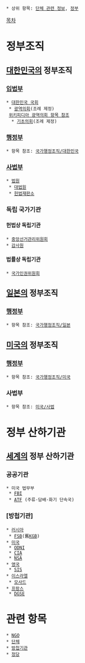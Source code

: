  * 상위 항목: [[단체 관련 정보]], [[정부]]

[[목차]]

= 정부조직 =
== [[대한민국]]의 정부조직 ==
=== [[입법부]] ===
 * [[대한민국 국회]]
  * [[광역의회]](조례 제정)
  [http://ko.wikipedia.org/wiki/%EA%B4%91%EC%97%AD%EC%9D%98%ED%9A%8C 위키피디아 광역의회 항목 참조]
   * [[기초의회]](조례 제정)

=== [[행정부]] ===
 * 항목 참조: [[국가행정조직/대한민국]]

=== [[사법부]] ===
 * [[법원]]
  * [[대법원]]
  * [[헌법재판소]] 

=== 독립 국가기관 ===
==== 헌법상 독립기관 ==== 
 * [[중앙선거관리위원회]]
 * [[감사원]]
==== 법률상 독립기관 ====
 * [[국가인권위원회]]

== [[일본]]의 정부조직 ==
=== [[행정부]] ===
 * 항목 참조: [[국가행정조직/일본]]

== [[미국]]의 정부조직 ==
=== [[행정부]] ===
 * 항목 참조: [[국가행정조직/미국]]

=== 사법부 ===
 * 항목 참조: [[미국/사법]]
= 정부 산하기관 =
== [[세계]]의 정부 산하기관  ==
=== 공공기관 ===
 * 미국 법무부
  * [[FBI]]
  * [[ATF]] (주류·담배·화기 단속국)

=== [방첩기관] ===
 * [[러시아]]
  * [[FSB]](舊[[KGB]])
 * [[미국]]
  * [[ODNI]]
  * [[CIA]]
  * [[NSA]]
 * [[영국]]
  * [[SIS]]
 * [[이스라엘]]
  * [[모사드]]
 * [[프랑스]]
  * [[DGSE]]
 
= 관련 항목 =
 * [[NGO]]
 * [[단체]]
 * [[방첩기관]]
 * [[정당]]
